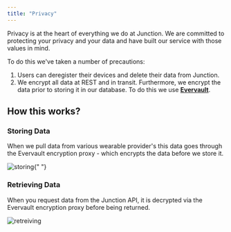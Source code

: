 ```yaml
---
title: "Privacy"
---
```


Privacy is at the heart of everything we do at Junction. We are committed to protecting your privacy and your data and have built our service with those values in mind.

To do this we've taken a number of precautions:

1. Users can deregister their devices and delete their data from Junction.
2. We encrypt all data at REST and in transit. Furthermore, we encrypt the data prior to storing it in our database. To do this we use **[Evervault](https://evervault.com)**.

## How this works?

### Storing Data

When we pull data from various wearable provider's this data goes through the Evervault encryption proxy - which encrypts the data before we store it.

<img src="/img/storing.png" alt="storing" />{" "}

### Retrieving Data

When you request data from the Junction API, it is decrypted via the Evervault encryption proxy before being returned.

<img src="/img/retreiving.png" alt="retreiving" />
